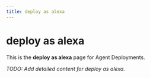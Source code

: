 ```yaml
---
title: deploy as alexa
---
```


# deploy as alexa

This is the **deploy as alexa** page for Agent Deployments.

_TODO: Add detailed content for deploy as alexa._
